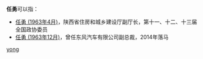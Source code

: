 '''任勇'''可以指：
* [[任勇_(1963年4月)|任勇 (1963年4月)]]，陕西省住房和城乡建设厅副厅长，第十一、十二、十三届全国政协委员
* [[任勇_(1963年12月)|任勇 (1963年12月)]]，曾任东风汽车有限公司副总裁，2014年落马

{{disambig}}

[[Category:二字任姓人名消歧义|yong]]